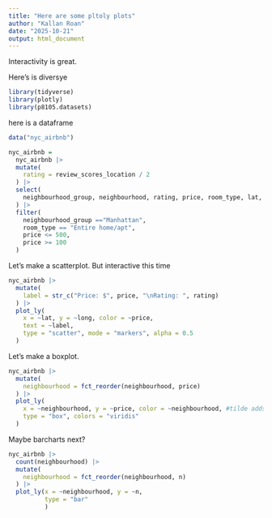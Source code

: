 ```yaml
---
title: "Here are some pltoly plots"
author: "Kallan Roan"
date: "2025-10-21"
output: html_document
---
```


Interactivity is great.

Here's is diversye

```r
library(tidyverse)
library(plotly)
library(p8105.datasets)
```

here is a dataframe

```r
data("nyc_airbnb")

nyc_airbnb = 
  nyc_airbnb |> 
  mutate(
    rating = review_scores_location / 2
  ) |> 
  select(
    neighbourhood_group, neighbourhood, rating, price, room_type, lat, long
  ) |> 
  filter(
    neighbourhood_group =="Manhattan",
    room_type == "Entire home/apt",
    price <= 500,
    price >= 100
  )
```


Let's make a scatterplot. But interactive this time

```r
nyc_airbnb |> 
  mutate(
    label = str_c("Price: $", price, "\nRating: ", rating)
  ) |> 
  plot_ly(
    x = ~lat, y = ~long, color = ~price,
    text = ~label,
    type = "scatter", mode = "markers", alpha = 0.5
  )
```

Let's make a boxplot.

```r
nyc_airbnb |> 
  mutate(
    neighbourhood = fct_reorder(neighbourhood, price)
  ) |> 
  plot_ly(
    x = ~neighbourhood, y = ~price, color = ~neighbourhood, #tilde adds the artistic features
    type = "box", colors = "viridis"
  )
```

Maybe barcharts next?

```r
nyc_airbnb |> 
  count(neighbourhood) |> 
  mutate(
    neighbourhood = fct_reorder(neighbourhood, n)
  ) |> 
  plot_ly(x = ~neighbourhood, y = ~n,
          type = "bar"
          )
```

